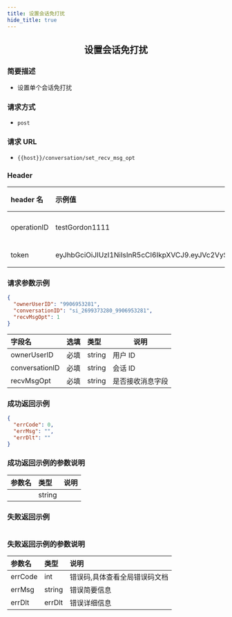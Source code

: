 ```yaml
---
title: 设置会话免打扰
hide_title: true
---
```


<center>

## 设置会话免打扰

</center>

### 简要描述

- 设置单个会话免打扰

### 请求方式

- `post`

### 请求 URL

- `{{host}}/conversation/set_recv_msg_opt`

### Header

| header 名   | 示例值                                                                                                                                                                                                   | 选填 | 类型   | 说明                         |
| :---------- | :------------------------------------------------------------------------------------------------------------------------------------------------------------------------------------------------------- | :--- | ------ | ---------------------------- |
| operationID | testGordon1111                                                                                                                                                                                           | 必填 | string | operationID 用于全局链路追踪 |
| token       | eyJhbGciOiJIUzI1NiIsInR5cCI6IkpXVCJ9.eyJVc2VySUQiOiIxMTA5NzkyMTQwIiwiUGxhdGZvcm1JRCI6MSwiZXhwIjoxNjk1OTAzNjc5LCJuYmYiOjE2ODgxMjczNzksImlhdCI6MTY4ODEyNzY3OX0.YzU9Twr7UsfnX4ozrBohFbVDqMRpURzo9ENCVdFN1KY | 必填 | string | 管理员或者用户 token         |

### 请求参数示例

```json
{
  "ownerUserID": "9906953281",
  "conversationID": "si_2699373280_9906953281",
  "recvMsgOpt": 1
}
```

| 字段名         | 选填 | 类型   | 说明             |
| :------------- | :--- | :----- | ---------------- |
| ownerUserID    | 必填 | string | 用户 ID          |
| conversationID | 必填 | string | 会话 ID          |
| recvMsgOpt     | 必填 | string | 是否接收消息字段 |

### 成功返回示例

```json
{
  "errCode": 0,
  "errMsg": "",
  "errDlt": ""
}
```

### 成功返回示例的参数说明

| 参数名 | 类型   | 说明 |
| :----- | :----- | :--- |
|        | string |      |

### 失败返回示例

```json

```

### 失败返回示例的参数说明

| 参数名  | 类型   | 说明                          |
| :------ | :----- | :---------------------------- |
| errCode | int    | 错误码,具体查看全局错误码文档 |
| errMsg  | string | 错误简要信息                  |
| errDlt  | errDlt | 错误详细信息                  |
